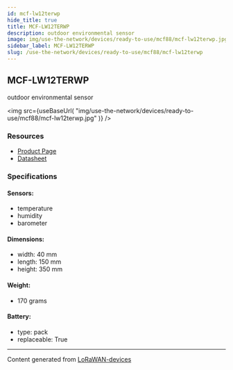 ```yaml
---
id: mcf-lw12terwp
hide_title: true
title: MCF-LW12TERWP
description: outdoor environmental sensor
image: img/use-the-network/devices/ready-to-use/mcf88/mcf-lw12terwp.jpg
sidebar_label: MCF-LW12TERWP
slug: /use-the-network/devices/ready-to-use/mcf88/mcf-lw12terwp
---
```



## MCF-LW12TERWP

outdoor environmental sensor

<img
  src={useBaseUrl(
    "img/use-the-network/devices/ready-to-use/mcf88/mcf-lw12terwp.jpg"
  )}
/>

### Resources

- [Product Page](https://enginko.com/en/solutions/mcf-lw12terwp/)
- [Datasheet](https://enginko.com/wp-content/uploads/2020/09/MCF-LW12TERWP.pdf)

### Specifications

#### Sensors:

- temperature
- humidity
- barometer

#### Dimensions:

- width: 40 mm
- length: 150 mm
- height: 350 mm

#### Weight:

- 170 grams

#### Battery:

- type: pack
- replaceable: True

---

Content generated from
[LoRaWAN-devices](https://github.com/TheThingsNetwork/lorawan-devices)
